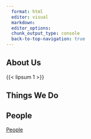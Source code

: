 ```yaml
---
  format: html
  editor: visual
  markdown: 
  editor_options: 
  chunk_output_type: console
  back-to-top-navigation: true
---
```


## About Us

{{< lipsum 1 >}}



## Things We Do


## People

[People](https://ysph.yale.edu/public-health-research-and-practice/research-centers-and-initiatives/public-health-data-science-and-data-equity/people/)

